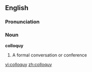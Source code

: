 ==English==
===Pronunciation===
{{enPR|kŏl'ə-kwē}}
===Noun===
'''colloquy'''
# A formal conversation or conference

[[vi:colloquy]]
[[zh:colloquy]]